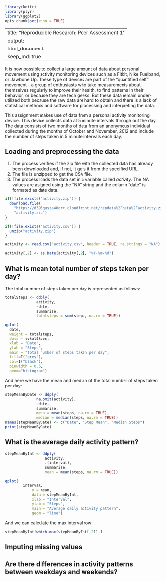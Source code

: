 ```{r setoptions, echo = FALSE}
library(knitr)
library(plyr)
library(ggplot2)
opts_chunk$set(echo = TRUE)
```
---
title: "Reproducible Research: Peer Assessment 1"
output: 
  html_document:
    keep_md: true
---

It is now possible to collect a large amount of data about personal movement using activity monitoring devices such as a Fitbit, Nike Fuelband, or Jawbone Up. These type of devices are part of the "quantified self" movement - a group of enthusiasts who take measurements about themselves regularly to improve their health, to find patterns in their behavior, or because they are tech geeks. But these data remain under-utilized both because the raw data are hard to obtain and there is a lack of statistical methods and software for processing and interpreting the data.

This assignment makes use of data from a personal activity monitoring device. This device collects data at 5 minute intervals through out the day. The data consists of two months of data from an anonymous individual collected during the months of October and November, 2012 and include the number of steps taken in 5 minute intervals each day.

## Loading and preprocessing the data
1. The process verifies if the zip file with the collected data has already been downloaded and, if not, it gets it from the specified URL.
2. The file is unzipped to get the CSV file.
3. The process loads the data set in a variable called *activity*. The NA values are asigned using the "NA" string and the column "date" is formated as date data.

```{r}
if(!file.exists("activity.zip")) {
  download.file(
    "https://d396qusza40orc.cloudfront.net/repdata%2Fdata%2Factivity.zip",
    "activity.zip")
}

if(!file.exists("activity.csv")) {
  unzip("activity.zip")
}

activity <- read.csv("activity.csv", header = TRUE, na.strings = "NA")

activity[,2] <- as.Date(activity[,2], "%Y-%m-%d")
```


## What is mean total number of steps taken per day?

The total number of steps taken per day is represented as follows:

```{r}

totalSteps <- ddply(
              activity, 
              ~date, 
              summarise, 
              totalsteps = sum(steps, na.rm = TRUE))

qplot(
  date,
  weight = totalsteps,
  data = totalSteps,
  xlab = "Date",
  ylab = "Steps",
  main = "Total number of steps taken per day",
  fill=I("grey"),
  col=I("black"),
  binwidth = 0.5,
  geom="histogram")
```

And here we have the mean and median of the total number of steps taken per day:

```{r}
stepMeanByDate <- ddply(
              na.omit(activity), 
              ~date, 
              summarise, 
              mean = mean(steps, na.rm = TRUE),
              median = median(steps, na.rm = TRUE))
names(stepMeanByDate) <- c("Date", "Step Mean", "Median Steps")
print(stepMeanByDate)
```

## What is the average daily activity pattern?

```{r}
stepMeanByInt <- ddply(
                  activity, 
                  .(interval), 
                  summarise, 
                  mean = mean(steps, na.rm = TRUE))

qplot(
  		interval, 
			y = mean, 
			data = stepMeanByInt, 
			xlab = "Interval", 
			ylab = "Steps",
			main = "Average daily activity pattern",
			geom = "line")

```

And we can calculate the max interval row:

```{r}
stepMeanByInt[which.max(stepMeanByInt[,2]),]
```

## Imputing missing values



## Are there differences in activity patterns between weekdays and weekends?
